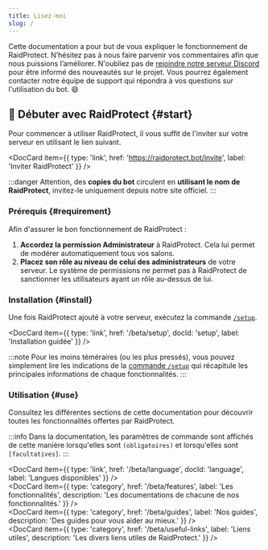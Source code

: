 ```yaml
---
title: Lisez-moi
slug: /
---
```



Cette documentation a pour but de vous expliquer le fonctionnement de RaidProtect. N’hésitez pas à nous faire parvenir vos commentaires afin que nous puissions l’améliorer.
N'oubliez pas de [rejoindre notre serveur Discord](https://raidprotect.bot/discord) pour être informé des nouveautés sur le projet. Vous pourrez également contacter notre équipe de support qui répondra à vos questions sur l'utilisation du bot. 😄

## 🚀 Débuter avec RaidProtect {#start}

Pour commencer à utiliser RaidProtect, il vous suffit de l'inviter sur votre serveur en utilisant le lien suivant.

<DocCard item={{ type: 'link', href: 'https://raidprotect.bot/invite', label: 'Inviter RaidProtect' }} />
<br />

:::danger
Attention, des **copies du bot** circulent en **utilisant le nom de RaidProtect**, invitez-le uniquement depuis notre site officiel.
:::

### Prérequis {#requirement}

Afin d'assurer le bon fonctionnement de RaidProtect :
1. **Accordez la permission Administrateur** à RaidProtect. Cela lui permet de modérer automatiquement tous vos salons.
2. **Placez son rôle au niveau de celui des administrateurs** de votre serveur. Le système de permissions ne permet pas à RaidProtect de sanctionner les utilisateurs ayant un rôle au-dessus de lui.

### Installation {#install}

Une fois RaidProtect ajouté à votre serveur, exécutez la commande [`/setup`](./setup.md#install).

<DocCard item={{ type: 'link', href: '/beta/setup', docId: 'setup', label: 'Installation guidée' }} />
<br />

:::note
Pour les moins téméraires (ou les plus pressés), vous pouvez simplement lire les indications de la [commande `/setup`](./setup.md#advanced) qui récapitule les principales informations de chaque fonctionnalités.
:::

### Utilisation {#use}

Consultez les différentes sections de cette documentation pour découvrir toutes les fonctionnalités offertes par RaidProtect.

:::info
Dans la documentation, les paramètres de commande sont affichés de cette manière lorsqu'elles sont `(obligatoires)` et lorsqu'elles sont `[facultatives]`.
:::

<DocCard item={{ type: 'link', href: '/beta/language', docId: 'language', label: 'Langues disponibles' }} />
<br />
<DocCard item={{ type: 'category', href: '/beta/features', label: 'Les fonctionnalités', description: 'Les documentations de chacune de nos fonctionnalités.' }} />
<br />
<DocCard item={{ type: 'category', href: '/beta/guides', label: 'Nos guides', description: 'Des guides pour vous aider au mieux.' }} />
<br />
<DocCard item={{ type: 'category', href: '/beta/useful-links', label: 'Liens utiles', description: 'Les divers liens utiles de RaidProtect.' }} />
<br />